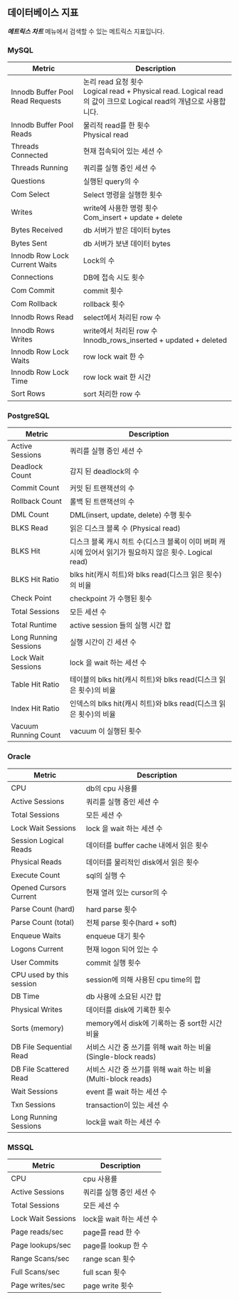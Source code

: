 ## 데이터베이스 지표

***메트릭스 차트*** 메뉴에서 검색할 수 있는 메트릭스 지표입니다.

<!-- 추후 업데이트 필요 관련 지표 추가 및 필드 값으로 교체 -->

### MySQL

<div class='metric'>

| Metric                           | Description           |
| -------------------------------- | --------------------- |
|Innodb Buffer Pool Read Requests | 논리 read 요청 횟수<br/>Logical read + Physical read. Logical read의 값이 크므로 Logical read의 개념으로 사용합니다. |
|Innodb Buffer Pool Reads|물리적 read를 한 횟수<br/>Physical read |
|Threads Connected|현재 접속되어 있는 세션 수 |
|Threads Running|쿼리를 실행 중인 세션 수 |
|Questions|실행된 query의 수 |
|Com Select|Select 명령을 실행한 횟수 |
|Writes|write에 사용한 명령 횟수<br/>Com_insert + update + delete |
|Bytes Received|db 서버가 받은 데이터 bytes |
|Bytes Sent|db 서버가 보낸 데이터 bytes |
|Innodb Row Lock Current Waits|Lock의 수 |
|Connections|DB에 접속 시도 횟수 |
|Com Commit|commit 횟수 |
|Com Rollback|rollback 횟수 |
|Innodb Rows Read|select에서 처리된 row 수 |
|Innodb Rows Writes|write에서 처리된 row 수<br/>Innodb_rows_inserted + updated + deleted |
|Innodb Row Lock Waits|row lock wait 한 수 |
|Innodb Row Lock Time|row lock wait 한 시간 |
|Sort Rows|sort 처리한 row 수 |

</div>

### PostgreSQL

<div class='metric'>

| Metric | Description |
|--|--|
|Active Sessions|쿼리를 실행 중인 세션 수 |
|Deadlock Count|감지 된 deadlock의 수 |
|Commit Count|커밋 된 트랜잭션의 수 |
|Rollback Count|롤백 된 트랜잭션의 수 |
|DML Count|DML(insert, update, delete) 수행 횟수 |
|BLKS Read|읽은 디스크 블록 수 (Physical read) |
|BLKS Hit|디스크 블록 캐시 히트 수(디스크 블록이 이미 버퍼 캐시에 있어서 읽기가 필요하지 않은 횟수. Logical read) |
|BLKS Hit Ratio|blks hit(캐시 히트)와 blks read(디스크 읽은 횟수)의 비율 |
|Check Point|checkpoint 가 수행된 횟수 |
|Total Sessions|모든 세션 수 |
|Total Runtime|active session 들의 실행 시간 합 |
|Long Running Sessions|실행 시간이 긴 세션 수 |
|Lock Wait Sessions|lock 을 wait 하는 세션 수 |
|Table Hit Ratio|테이블의 blks hit(캐시 히트)와 blks read(디스크 읽은 횟수)의 비율 |
|Index Hit Ratio|인덱스의 blks hit(캐시 히트)와 blks read(디스크 읽은 횟수)의 비율 |
|Vacuum Running Count|vacuum 이 실행된 횟수 |
</div>

### Oracle

<div class='metric'>

|Metric|Description |
|--|--|
|CPU|db의 cpu 사용률 |
|Active Sessions|쿼리를 실행 중인 세션 수 |
|Total Sessions|모든 세션 수 |
|Lock Wait Sessions|lock 을 wait 하는 세션 수 |
|Session Logical Reads|데이터를 buffer cache 내에서 읽은 횟수 |
|Physical Reads|데이터를 물리적인 disk에서 읽은 횟수 |
|Execute Count|sql의 실행 수 |
|Opened Cursors Current|현재 열려 있는 cursor의 수 |
|Parse Count (hard)|hard parse 횟수 |
|Parse Count (total)|전체 parse 횟수(hard + soft) |
|Enqueue Waits|enqueue 대기 횟수 |
|Logons Current|현재 logon 되어 있는 수 |
|User Commits|commit 실행 횟수 |
|CPU used by this session|session에 의해 사용된 cpu time의 합 |
|DB Time|db 사용에 소요된 시간 합 |
|Physical Writes|데이터를 disk에 기록한 횟수 |
|Sorts (memory)|memory에서 disk에 기록하는 중 sort한 시간 비율 |
|DB File Sequential Read|서비스 시간 중 쓰기를 위해 wait 하는 비율(Single-block reads) |
|DB File Scattered Read|서비스 시간 중 쓰기를 위해 wait 하는 비율(Multi-block reads) |
|Wait Sessions|event 를 wait 하는 세션 수 |
|Txn Sessions|transaction이 있는 세션 수 |
|Long Running Sessions|lock을 wait 하는 세션 수 |

</div>

### MSSQL

<div class='metric'>

| Metric             | Description              |
| ------------------ | ------------------------ |
| CPU| cpu 사용률               |
| Active Sessions| 쿼리를 실행 중인 세션 수 |
| Total Sessions| 모든 세션 수             |
| Lock Wait Sessions| lock을 wait 하는 세션 수 |
| Page reads/sec| page를 read 한 수        |
| Page lookups/sec| page를 lookup 한 수      |
| Range Scans/sec| range scan 횟수          |
| Full Scans/sec| full scan 횟수           |
| Page writes/sec| page write 횟수          |

</div>